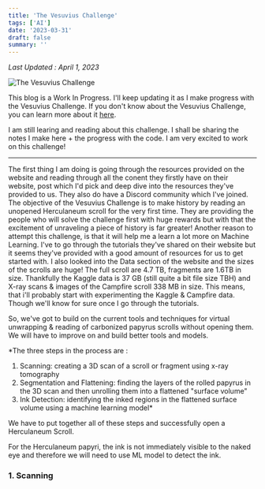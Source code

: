 ```yaml
---
title: 'The Vesuvius Challenge'
tags: ['AI']
date: '2023-03-31'
draft: false
summary: ''
---
```


_Last Updated : April 1, 2023_

![The Vesuvius Challenge](https://scrollprize.org/img/landing/vesuvius.jpg)

This blog is a Work In Progress. I'll keep updating it as I make progress with the Vesuvius Challenge. If you don't know about the Vesuvius Challenge, you can learn more about it [here](https://scrollprize.org/).

I am still learing and reading about this challenge. I shall be sharing the notes I make here + the progress with the code. I am very excited to work on this challenge!

---

The first thing I am doing is going through the resources provided on the website and reading through all the conent they firstly have on their website, post which I'd pick and deep dive into the resources they've provided to us. They also do have a Discord community which I've joined. The objective of the Vesuvius Challenge is to make history by reading an unopened Herculaneum scroll for the very first time. They are providing the people who will solve the challenge first with huge rewards but with that the excitement of unraveling a piece of history is far greater!
Another reason to attempt this challenge, is that it will help me a learn a lot more on Machine Learning. I've to go through the tutorials they've shared on their website but it seems they've provided with a good amount of resources for us to get started with. I also looked into the Data section of the website and the sizes of the scrolls are huge! The full scroll are 4.7 TB, fragments are 1.6TB in size. Thankfully the Kaggle data is 37 GB (still quite a bit file size TBH) and X-ray scans & images of the Campfire scroll 338 MB in size. This means, that i'll probably start with experimenting the Kaggle & Campfire data. Though we'll know for sure once I go through the tutorials.

So, we've got to build on the current tools and techniques for virtual unwrapping & reading of carbonized papyrus scrolls without opening them. We will have to improve on and build better tools and models.

*The three steps in the process are : 
1. Scanning: creating a 3D scan of a scroll or fragment using x-ray tomography
2. Segmentation and Flattening: finding the layers of the rolled papyrus in the 3D scan and then unrolling them into a flattened "surface volume"
3. Ink Detection: identifying the inked regions in the flattened surface volume using a machine learning model*

We have to put together all of these steps and successfully open a Herculaneum Scroll.

For the Herculaneum papyri, the ink is not immediately visible to the naked eye and therefore we will need to use ML model to detect the ink.

### 1. Scanning
